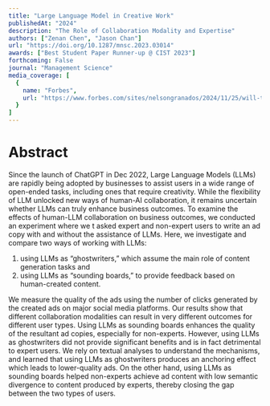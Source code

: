 ```yaml
---
title: "Large Language Model in Creative Work"
publishedAt: "2024"
description: "The Role of Collaboration Modality and Expertise"
authors: ["Zenan Chen", "Jason Chan"]
url: "https://doi.org/10.1287/mnsc.2023.03014"
awards: ["Best Student Paper Runner-up @ CIST 2023"]
forthcoming: False
journal: "Management Science"
media_coverage: [
  {
    name: "Forbes",
    url: "https://www.forbes.com/sites/nelsongranados/2024/11/25/will-the-ai-boom-hurt-creativity-not-if-humans-lead-the-way/"
  }
]
---
```




# Abstract

Since the launch of ChatGPT in Dec 2022, Large Language Models (LLMs) are rapidly being adopted by businesses to assist users in a wide range of open-ended tasks, including ones that require creativity. While the flexibility of LLM unlocked new ways of human-AI collaboration, it remains uncertain whether LLMs can truly enhance business outcomes. To examine the effects of human-LLM collaboration on business outcomes, we conducted an experiment where we t asked expert and non-expert users to write an ad copy with and without the assistance of LLMs. Here, we investigate and compare two ways of working with LLMs:

1. using LLMs as “ghostwriters,” which assume the main role of content generation tasks and
2. using LLMs as “sounding boards,” to provide feedback based on human-created content.

We measure the quality of the ads using the number of clicks generated by the created ads on major social media platforms. Our results show that different collaboration modalities can result in very different outcomes for different user types. Using LLMs as sounding boards enhances the quality of the resultant ad copies, especially for non-experts. However, using LLMs as ghostwriters did not provide significant benefits and is in fact detrimental to expert users. We rely on textual analyses to understand the mechanisms, and learned that using LLMs as ghostwriters produces an anchoring effect which leads to lower-quality ads. On the other hand, using LLMs as sounding boards helped non-experts achieve ad content with low semantic divergence to content produced by experts, thereby closing the gap between the two types of users.